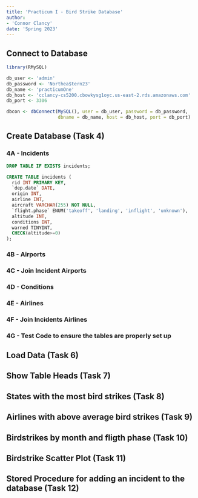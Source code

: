 ```yaml
---
title: 'Practicum I - Bird Strike Database'
author: 
- 'Connor Clancy'
date: 'Spring 2023'
---
```


## Connect to Database
```r
library(RMySQL)

db_user <- 'admin'
db_password <- 'Northea$tern23'
db_name <- 'practicumOne'
db_host <- 'cclancy-cs5200.cbowkysg1oyc.us-east-2.rds.amazonaws.com'
db_port <- 3306

dbcon <- dbConnect(MySQL(), user = db_user, password = db_password,
                   dbname = db_name, host = db_host, port = db_port)
```

## Create Database (Task 4)

### 4A - Incidents
```sql
DROP TABLE IF EXISTS incidents;
```

```sql
CREATE TABLE incidents (
  rid INT PRIMARY KEY,
  `dep.date` DATE,
  origin INT,
  airline INT, 
  aircraft VARCHAR(255) NOT NULL,
  `flight.phase` ENUM('takeoff', 'landing', 'inflight', 'unknown'),
  altitude INT,
  conditions INT, 
  warned TINYINT,
  CHECK(altitude>=0)
);
```


### 4B - Airports

### 4C - Join Incident Airports 

### 4D - Conditions 

### 4E - Airlines

### 4F - Join Incidents Airlines 

### 4G - Test Code to ensure the tables are properly set up 

## Load Data (Task 6)

## Show Table Heads (Task 7)

## States with the most bird strikes (Task 8)

## Airlines with above average bird strikes (Task 9)

## Birdstrikes by month and fligth phase (Task 10)

## Birdstrike Scatter Plot (Task 11)

## Stored Procedure for adding an incident to the database (Task 12)

